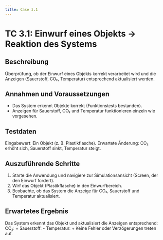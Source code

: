 ```yaml
---
title: Case 3.1
---
```




# TC 3.1: Einwurf eines Objekts → Reaktion des Systems

## Beschreibung
Überprüfung, ob der Einwurf eines Objekts korrekt verarbeitet wird und die Anzeigen (Sauerstoff, CO₂, Temperatur) entsprechend aktualisiert werden.

## Annahmen und Voraussetzungen
- Das System erkennt Objekte korrekt (Funktionstests bestanden).
- Anzeigen für Sauerstoff, CO₂ und Temperatur funktionieren einzeln wie vorgesehen.

## Testdaten
Eingabewert: Ein Objekt (z. B. Plastikflasche).
Erwartete Änderung: CO₂ erhöht sich, Sauerstoff sinkt, Temperatur steigt.

## Auszuführende Schritte
1. Starte die Anwendung und navigiere zur Simulationsansicht (Screen, der den Einwurf fordert).
2. Wirf das Objekt (Plastikflasche) in den Einwurfbereich.
3. Beobachte, ob das System die Anzeige für CO₂, Sauerstoff und Temperatur aktualisiert.

## Erwartetes Ergebnis
Das System erkennt das Objekt und aktualisiert die Anzeigen entsprechend:
CO₂: +
Sauerstoff: -
Temperatur: +
Keine Fehler oder Verzögerungen treten auf.
